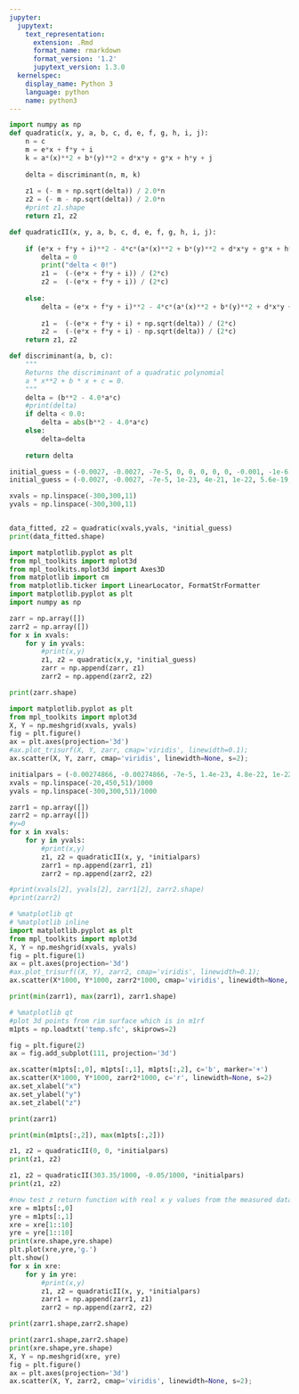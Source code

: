 ```yaml
---
jupyter:
  jupytext:
    text_representation:
      extension: .Rmd
      format_name: rmarkdown
      format_version: '1.2'
      jupytext_version: 1.3.0
  kernelspec:
    display_name: Python 3
    language: python
    name: python3
---
```


```python
import numpy as np
def quadratic(x, y, a, b, c, d, e, f, g, h, i, j):
    n = c
    m = e*x + f*y + i
    k = a*(x)**2 + b*(y)**2 + d*x*y + g*x + h*y + j
    
    delta = discriminant(n, m, k)
    
    z1 = (- m + np.sqrt(delta)) / 2.0*n
    z2 = (- m - np.sqrt(delta)) / 2.0*n
    #print z1.shape
    return z1, z2

def quadraticII(x, y, a, b, c, d, e, f, g, h, i, j):
     
    if (e*x + f*y + i)**2 - 4*c*(a*(x)**2 + b*(y)**2 + d*x*y + g*x + h*y + j) < 0.0:
        delta = 0
        print("delta < 0!")
        z1 =  (-(e*x + f*y + i)) / (2*c)
        z2 =  (-(e*x + f*y + i)) / (2*c)
                    
    else:
        delta = (e*x + f*y + i)**2 - 4*c*(a*(x)**2 + b*(y)**2 + d*x*y + g*x + h*y + j)
    
        z1 =  (-(e*x + f*y + i) + np.sqrt(delta)) / (2*c)
        z2 =  (-(e*x + f*y + i) - np.sqrt(delta)) / (2*c)
    return z1, z2

def discriminant(a, b, c):
    """
    Returns the discriminant of a quadratic polynomial
    a * x**2 + b * x + c = 0.    
    """
    delta = (b**2 - 4.0*a*c)
    #print(delta)
    if delta < 0.0:
        delta = abs(b**2 - 4.0*a*c)
    else:
        delta=delta
        
    return delta
```

```python
initial_guess = (-0.0027, -0.0027, -7e-5, 0, 0, 0, 0, 0, -0.001, -1e-6)
initial_guess = (-0.0027, -0.0027, -7e-5, 1e-23, 4e-21, 1e-22, 5.6e-19, 1.7e-20, -0.0018, -1e-6)

xvals = np.linspace(-300,300,11)
yvals = np.linspace(-300,300,11)


data_fitted, z2 = quadratic(xvals,yvals, *initial_guess)
print(data_fitted.shape)
```

```python
import matplotlib.pyplot as plt
from mpl_toolkits import mplot3d
from mpl_toolkits.mplot3d import Axes3D
from matplotlib import cm
from matplotlib.ticker import LinearLocator, FormatStrFormatter
import matplotlib.pyplot as plt
import numpy as np

```

```python
zarr = np.array([])
zarr2 = np.array([])
for x in xvals:
    for y in yvals:
        #print(x,y)
        z1, z2 = quadratic(x,y, *initial_guess)
        zarr = np.append(zarr, z1)
        zarr2 = np.append(zarr2, z2)
```

```python
print(zarr.shape)
```

```python
import matplotlib.pyplot as plt
from mpl_toolkits import mplot3d
X, Y = np.meshgrid(xvals, yvals)
fig = plt.figure()
ax = plt.axes(projection='3d')
#ax.plot_trisurf(X, Y, zarr, cmap='viridis', linewidth=0.1);
ax.scatter(X, Y, zarr, cmap='viridis', linewidth=None, s=2);
```

```python
initialpars = (-0.00274866, -0.00274866, -7e-5, 1.4e-23, 4.8e-22, 1e-22, 5.6e-19, 1.8e-20, -0.00183404, -1e-6)
xvals = np.linspace(-20,450,51)/1000
yvals = np.linspace(-300,300,51)/1000

zarr1 = np.array([])
zarr2 = np.array([])
#y=0
for x in xvals:
    for y in yvals:
        #print(x,y)
        z1, z2 = quadraticII(x, y, *initialpars)
        zarr1 = np.append(zarr1, z1)
        zarr2 = np.append(zarr2, z2)

#print(xvals[2], yvals[2], zarr1[2], zarr2.shape)
#print(zarr2)
```

```python
# %matplotlib qt
# %matplotlib inline
import matplotlib.pyplot as plt
from mpl_toolkits import mplot3d
X, Y = np.meshgrid(xvals, yvals)
fig = plt.figure(1)
ax = plt.axes(projection='3d')
#ax.plot_trisurf((X, Y), zarr2, cmap='viridis', linewidth=0.1);
ax.scatter(X*1000, Y*1000, zarr2*1000, cmap='viridis', linewidth=None, s=2);
```

```python
print(min(zarr1), max(zarr1), zarr1.shape)
```

```python
# %matplotlib qt
#plot 3d points from rim surface which is in m1rf
m1pts = np.loadtxt('temp.sfc', skiprows=2)

fig = plt.figure(2)
ax = fig.add_subplot(111, projection='3d')

ax.scatter(m1pts[:,0], m1pts[:,1], m1pts[:,2], c='b', marker='+')
ax.scatter(X*1000, Y*1000, zarr2*1000, c='r', linewidth=None, s=2)
ax.set_xlabel("x")
ax.set_ylabel("y")
ax.set_zlabel("z")
```

```python
print(zarr1)
```

```python
print(min(m1pts[:,2]), max(m1pts[:,2]))
```

```python
z1, z2 = quadraticII(0, 0, *initialpars)
print(z1, z2)
```

```python
z1, z2 = quadraticII(303.35/1000, -0.05/1000, *initialpars)
print(z1, z2)
```

```python
#now test z return function with real x y values from the measured data
xre = m1pts[:,0]
yre = m1pts[:,1]
xre = xre[1::10]
yre = yre[1::10]
print(xre.shape,yre.shape)
plt.plot(xre,yre,'g.')
plt.show()
for x in xre:
    for y in yre:
        #print(x,y)
        z1, z2 = quadraticII(x, y, *initialpars)
        zarr1 = np.append(zarr1, z1)
        zarr2 = np.append(zarr2, z2)

print(zarr1.shape,zarr2.shape)
```

```python
print(zarr1.shape,zarr2.shape)
print(xre.shape,yre.shape)
X, Y = np.meshgrid(xre, yre)
fig = plt.figure()
ax = plt.axes(projection='3d')
ax.scatter(X, Y, zarr2, cmap='viridis', linewidth=None, s=2);
```

```python

```
